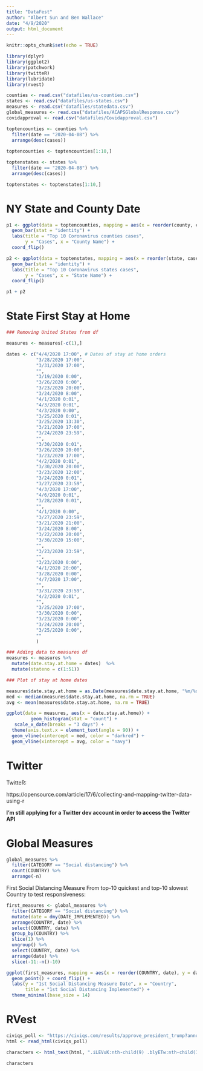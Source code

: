 ```yaml
---
title: "DataFest"
author: "Albert Sun and Ben Wallace"
date: "4/9/2020"
output: html_document
---
```


```r
knitr::opts_chunk$set(echo = TRUE)
```

```r
library(dplyr)
library(ggplot2)
library(patchwork)
library(twitteR)
library(lubridate)
library(rvest)
```

```r
counties <- read.csv("datafiles/us-counties.csv")
states <- read.csv("datafiles/us-states.csv")
measures <- read.csv("datafiles/statedata.csv")
global_measures <- read.csv("datafiles/ACAPSGlobalResponse.csv")
covidapproval <- read.csv("datafiles/Covidapproval.csv")
```

```r
toptencounties <- counties %>%
  filter(date == "2020-04-08") %>%
  arrange(desc(cases))
  
toptencounties <- toptencounties[1:10,]

toptenstates <- states %>%
  filter(date == "2020-04-08") %>%
  arrange(desc(cases))

toptenstates <- toptenstates[1:10,]
```

# NY State and County Date

```r
p1 <- ggplot(data = toptencounties, mapping = aes(x = reorder(county, cases), y = cases), fill=if_else(County=="New York")) +
  geom_bar(stat = "identity") + 
  labs(title = "Top 10 Coronavirus counties cases", 
       y = "Cases", x = "County Name") + 
  coord_flip()

p2 <- ggplot(data = toptenstates, mapping = aes(x = reorder(state, cases), y = cases)) +
  geom_bar(stat = "identity") + 
  labs(title = "Top 10 Coronavirus states cases", 
       y = "Cases", x = "State Name") + 
  coord_flip() 

p1 + p2
```

# State First Stay at Home

```r
### Removing United States from df

measures <- measures[-c(1),]

dates <- c("4/4/2020 17:00", # Dates of stay at home orders
           "3/28/2020 17:00",
           "3/31/2020 17:00",
           "",
           "3/19/2020 0:00",
           "3/26/2020 6:00",
           "3/23/2020 20:00",
           "3/24/2020 8:00",
           "4/1/2020 0:01",
           "4/3/2020 0:01",
           "4/3/2020 0:00",
           "3/25/2020 0:01",
           "3/25/2020 13:30",
           "3/21/2020 17:00",
           "3/24/2020 23:59",
           "",
           "3/30/2020 0:01",
           "3/26/2020 20:00",
           "3/23/2020 17:00",
           "4/2/2020 0:01",
           "3/30/2020 20:00",
           "3/23/2020 12:00",
           "3/24/2020 0:01",
           "3/27/2020 23:59",
           "4/3/2020 17:00",
           "4/6/2020 0:01",
           "3/28/2020 0:01",
           "",
           "4/1/2020 0:00",
           "3/27/2020 23:59",
           "3/21/2020 21:00",
           "3/24/2020 8:00",
           "3/22/2020 20:00",
           "3/30/2020 15:00",
           "",
           "3/23/2020 23:59",
           "",
           "3/23/2020 0:00",
           "4/1/2020 20:00",
           "3/28/2020 0:00",
           "4/7/2020 17:00",
           "",
           "3/31/2020 23:59",
           "4/2/2020 0:01",
           "",
           "3/25/2020 17:00",
           "3/30/2020 0:00",
           "3/23/2020 0:00",
           "3/24/2020 20:00",
           "3/25/2020 8:00",
           ""
           )

### Adding data to measures df
measures <- measures %>%
  mutate(date.stay.at.home = dates)  %>%
  mutate(stateno = c(1:51))

```

```r
### Plot of stay at home dates

measures$date.stay.at.home = as.Date(measures$date.stay.at.home, "%m/%d/%y")
med <- median(measures$date.stay.at.home, na.rm = TRUE)
avg <- mean(measures$date.stay.at.home, na.rm = TRUE)

ggplot(data = measures, aes(x = date.stay.at.home)) +
         geom_histogram(stat = "count") +
   scale_x_date(breaks = "3 days") +
  theme(axis.text.x = element_text(angle = 90)) + 
  geom_vline(xintercept = med, color = "darkred") +
  geom_vline(xintercept = avg, color = "navy")

```

# Twitter

TwitteR:

https://opensource.com/article/17/6/collecting-and-mapping-twitter-data-using-r

**I'm still applying for a Twitter dev account in order to access the Twitter API**

# Global Measures

```r
global_measures %>%
  filter(CATEGORY == "Social distancing") %>%
  count(COUNTRY) %>%
  arrange(-n)
```

First Social Distancing Measure From top-10 quickest and top-10 slowest Country 
to test responsiveness:

```r
first_measures <- global_measures %>%
  filter(CATEGORY == "Social distancing") %>%
  mutate(date = dmy(DATE_IMPLEMENTED)) %>%
  arrange(COUNTRY, date) %>%
  select(COUNTRY, date) %>%
  group_by(COUNTRY) %>%
  slice(1) %>%
  ungroup() %>%
  select(COUNTRY, date) %>%
  arrange(date) %>%
  slice(-11:-n()-10)
```

```r
ggplot(first_measures, mapping = aes(x = reorder(COUNTRY, date), y = date)) +
  geom_point() + coord_flip() + 
  labs(y = "1st Social Distancing Measure Date", x = "Country",
       title = "1st Social Distancing Implemented") + 
  theme_minimal(base_size = 14)
```

# RVest

```r
civiqs_poll <- "https://civiqs.com/results/approve_president_trump?annotations=true&uncertainty=true&zoomIn=true"
html <- read_html(civiqs_poll)

characters <- html_text(html, ".iLEVuK:nth-child(9) .blyETw:nth-child(1) , .iLEVuK:nth-child(9) .kTXupV:nth-child(1) , .iLEVuK:nth-child(9) .eafFIQ")

characters
```


